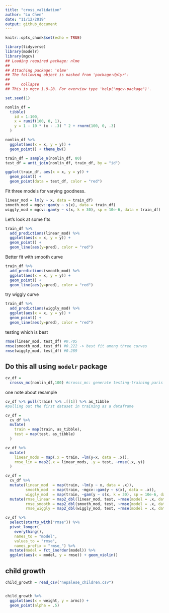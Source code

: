 ```yaml
---
title: "cross_validation"
author: "Lu Chen"
date: "11/12/2019"
output: github_document
---
```


```r
knitr::opts_chunk$set(echo = TRUE)

library(tidyverse)
library(modelr)
library(mgcv)
## Loading required package: nlme
## 
## Attaching package: 'nlme'
## The following object is masked from 'package:dplyr':
## 
##     collapse
## This is mgcv 1.8-28. For overview type 'help("mgcv-package")'.

set.seed(1)
```

```r
nonlin_df = 
  tibble(
    id = 1:100,
    x = runif(100, 0, 1),
    y = 1 - 10 * (x - .3) ^ 2 + rnorm(100, 0, .3)
  )

nonlin_df %>% 
  ggplot(aes(x = x, y = y)) + 
  geom_point() + theme_bw()
```

```r
train_df = sample_n(nonlin_df, 80)
test_df = anti_join(nonlin_df, train_df, by = "id")

ggplot(train_df, aes(x = x, y = y)) + 
  geom_point() + 
  geom_point(data = test_df, color = "red")
```
Fit three models for varying goodness.

```r
linear_mod = lm(y ~ x, data = train_df)
smooth_mod = mgcv::gam(y ~ s(x), data = train_df)
wiggly_mod = mgcv::gam(y ~ s(x, k = 30), sp = 10e-6, data = train_df)
```

Let's look at some fits
```r
train_df %>% 
  add_predictions(linear_mod) %>% 
  ggplot(aes(x = x, y = y)) +
  geom_point() +
  geom_line(aes(y=pred), color = "red")
```
 Better fit with smooth curve
 
```r
train_df %>% 
  add_predictions(smooth_mod) %>% 
  ggplot(aes(x = x, y = y)) +
  geom_point() +
  geom_line(aes(y=pred), color = "red")
```

try wiggly curve
```r
train_df %>% 
  add_predictions(wiggly_mod) %>% 
  ggplot(aes(x = x, y = y)) +
  geom_point() +
  geom_line(aes(y=pred), color = "red")
```

testing which is best
```r
rmse(linear_mod, test_df) #0.705
rmse(smooth_mod, test_df) #0.222 -> best fit among three curves
rmse(wiggly_mod, test_df) #0.289
```

## Do this all using `modelr` package

```r
cv_df = 
  crossv_mc(nonlin_df,100) #crossc_mc: generate testing-training paris for cross-validation

```

one note about resample
```r
cv_df %>% pull(train) %>% .[[1]] %>% as_tibble
#pulling out the first dataset in training as a dataframe
```
```r
cv_df =
  cv_df %>% 
  mutate(
    train = map(train, as_tibble),
    test = map(test, as_tibble)
  )
```

```r
cv_df %>% 
  mutate(
    linear_mods = map(.x = train, ~lm(y~x, data = .x)),
    rmse_lin = map2(.x = linear_mods, .y = test, ~rmse(.x,.y))
  )
```

```r
cv_df = 
  cv_df %>% 
  mutate(linear_mod  = map(train, ~lm(y ~ x, data = .x)),
         smooth_mod  = map(train, ~mgcv::gam(y ~ s(x), data = .x)),
         wiggly_mod  = map(train, ~gam(y ~ s(x, k = 30), sp = 10e-6, data = .x))) %>% 
  mutate(rmse_linear = map2_dbl(linear_mod, test, ~rmse(model = .x, data = .y)),
         rmse_smooth = map2_dbl(smooth_mod, test, ~rmse(model = .x, data = .y)),
         rmse_wiggly = map2_dbl(wiggly_mod, test, ~rmse(model = .x, data = .y)))
```

```r
cv_df %>% 
  select(starts_with("rmse")) %>% 
  pivot_longer(
    everything(),
    names_to = "model", 
    values_to = "rmse",
    names_prefix = "rmse_") %>% 
  mutate(model = fct_inorder(model)) %>% 
  ggplot(aes(x = model, y = rmse)) + geom_violin()
```

## child growth

```r
child_growth = read_csv("nepalese_children.csv")


child_growth %>% 
  ggplot(aes(x = weight, y = armc)) + 
  geom_point(alpha = .5)
```

